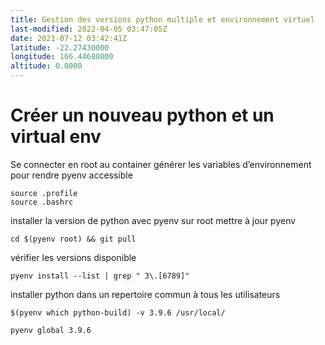 ```yaml
---
title: Gestion des versions python multiple et environnement virtuel
last-modified: 2022-04-05 03:47:05Z
date: 2021-07-12 03:42:41Z
latitude: -22.27430000
longitude: 166.44680000
altitude: 0.0000
---
```


# Créer un nouveau python et un virtual env

Se connecter en root au container
générer les variables d'environnement pour rendre pyenv accessible
```
source .profile
source .bashrc
```


installer la version de python avec pyenv sur root
mettre à jour pyenv


```
cd $(pyenv root) && git pull
```

vérifier les versions disponible
```
pyenv install --list | grep " 3\.[6789]"
```

installer python dans un repertoire commun à tous les utilisateurs

```
$(pyenv which python-build) -v 3.9.6 /usr/local/
```

```
pyenv global 3.9.6
```

